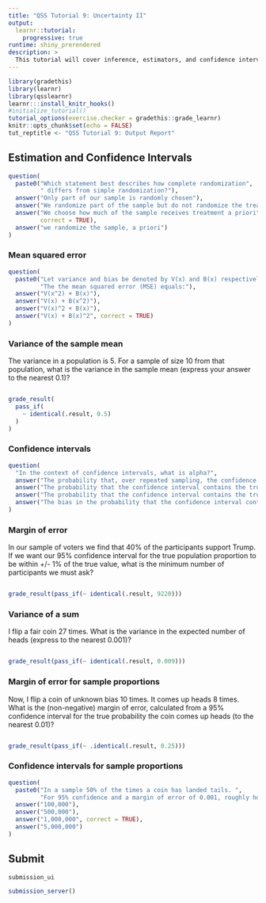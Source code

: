 ```yaml
---
title: "QSS Tutorial 9: Uncertainty II"
output:
  learnr::tutorial:
    progressive: true
runtime: shiny_prerendered
description: >
  This tutorial will cover inference, estimators, and confidence intervals.
---
```


```r
library(gradethis)
library(learnr)
library(qsslearnr)
learnr:::install_knitr_hooks()
#initialize_tutorial()
tutorial_options(exercise.checker = gradethis::grade_learnr)
knitr::opts_chunk$set(echo = FALSE)
tut_reptitle <- "QSS Tutorial 9: Output Report"
```

## Estimation and Confidence Intervals




```r
question(
  paste0("Which statement best describes how complete randomization",
         " differs from simple randomization?"),
  answer("Only part of our sample is randomly chosen"),
  answer("We randomize part of the sample but do not randomize the treatment"),
  answer("We choose how much of the sample receives treatment a priori",
         correct = TRUE),
  answer("we randomize the sample, a priori")
)
```

### Mean squared error

```r
question(
  paste0("Let variance and bias be denoted by V(x) and B(x) respectively. ",
         "The the mean squared error (MSE) equals:"),
  answer("V(x^2) + B(x)"),
  answer("V(x) + B(x^2)"),
  answer("V(x)^2 + B(x)"),
  answer("V(x) + B(x)^2", correct = TRUE)
)
```


### Variance of the sample mean

The variance in a population is 5. For a sample of size 10 from that population, what is the variance in the sample mean (express your answer to the nearest 0.1)?

```r

```

```r
grade_result(
  pass_if(
    ~ identical(.result, 0.5)
  )
)
```

### Confidence intervals

```r
question(
  "In the context of confidence intervals, what is alpha?",
  answer("The probability that, over repeated sampling, the confidence interval does not contain the true value of a parameter.", correct = TRUE),
  answer("The probability that the confidence interval contains the true value of a parameter, base on the sample size."),
  answer("The probability that the confidence interval contains the true value of a parameter, regardless of the sample size."),
  answer("The bias in the probability that the confidence interval contains the true value of a parameter")
)
```


### Margin of error

In our sample of voters we find that 40% of the participants support
Trump. If we want our 95% confidence interval for the true population
proportion to be within +/- 1% of the true value, what is the minimum
number of participants we must ask?

```r

```

```r
grade_result(pass_if(~ identical(.result, 9220)))
```


### Variance of a sum

I flip a fair coin 27 times. What is the variance in the expected
number of heads (express to the nearest 0.001)?

```r

```

```r
grade_result(pass_if(~ identical(.result, 0.009)))
```

### Margin of error for sample proportions

Now, I flip a coin of unknown bias 10 times. It comes up heads 8
times. What is the (non-negative) margin of error, calculated from a
95% confidence interval for the true probability the coin comes up
heads (to the nearest 0.01)?


```r

```

```r
grade_result(pass_if(~ .identical(.result, 0.25)))
```

### Confidence intervals for sample proportions

```r
question(
  paste0("In a sample 50% of the times a coin has landed tails. ",
         "For 95% confidence and a margin of error of 0.001, roughly how many flips should you we need to check if the coin is actually fair?")
  answer("100,000"),
  answer("500,000"),
  answer("1,000,000", correct = TRUE),
  answer("5,000,000")
)
```


## Submit

```r
submission_ui
```

```r
submission_server()
```
